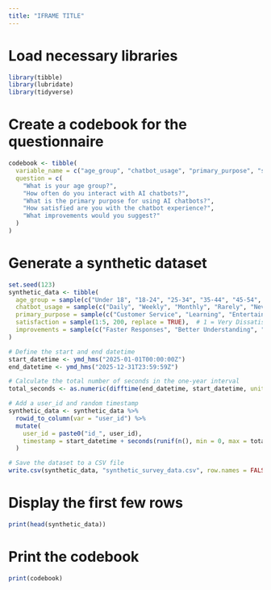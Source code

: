 ```yaml
---
title: "IFRAME TITLE"
---
```



# Load necessary libraries
```r
library(tibble)
library(lubridate)
library(tidyverse)
```



# Create a codebook for the questionnaire
```r
codebook <- tibble(
  variable_name = c("age_group", "chatbot_usage", "primary_purpose", "satisfaction", "improvements"),
  question = c(
    "What is your age group?",
    "How often do you interact with AI chatbots?",
    "What is the primary purpose for using AI chatbots?",
    "How satisfied are you with the chatbot experience?",
    "What improvements would you suggest?"
  )
)

```



# Generate a synthetic dataset
```r
set.seed(123)
synthetic_data <- tibble(
  age_group = sample(c("Under 18", "18-24", "25-34", "35-44", "45-54", "55-64", "65+"), 200, replace = TRUE),
  chatbot_usage = sample(c("Daily", "Weekly", "Monthly", "Rarely", "Never"), 200, replace = TRUE),
  primary_purpose = sample(c("Customer Service", "Learning", "Entertainment", "Productivity", "Other"), 200, replace = TRUE),
  satisfaction = sample(1:5, 200, replace = TRUE),  # 1 = Very Dissatisfied, 5 = Very Satisfied
  improvements = sample(c("Faster Responses", "Better Understanding", "More Personalization", "None"), 200, replace = TRUE)
)

# Define the start and end datetime
start_datetime <- ymd_hms("2025-01-01T00:00:00Z")
end_datetime <- ymd_hms("2025-12-31T23:59:59Z")

# Calculate the total number of seconds in the one-year interval
total_seconds <- as.numeric(difftime(end_datetime, start_datetime, units = "secs"))

# Add a user_id and random timestamp
synthetic_data <- synthetic_data %>%
  rowid_to_column(var = "user_id") %>%
  mutate(
    user_id = paste0("id_", user_id),
    timestamp = start_datetime + seconds(runif(n(), min = 0, max = total_seconds))
  )

# Save the dataset to a CSV file
write.csv(synthetic_data, "synthetic_survey_data.csv", row.names = FALSE)

```



# Display the first few rows
```r
print(head(synthetic_data))

```


# Print the codebook
```r
print(codebook)
```




